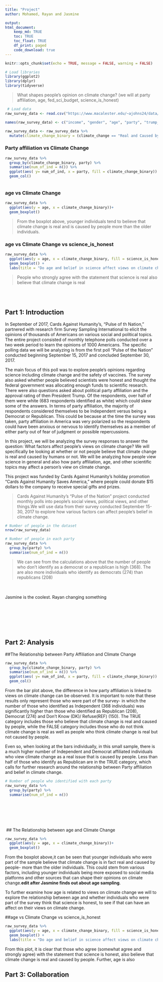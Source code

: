 ```yaml
---
title: "Project"
author: Mohamed, Rayan and Jasmine

output:
html_document:
    keep_md: TRUE
    toc: TRUE
    toc_float: TRUE
    df_print: paged
    code_download: true
---
```



```r
knitr::opts_chunk$set(echo = TRUE, message = FALSE, warning = FALSE)

```

```r
# Load libraries
library(ggplot2)
library(dplyr)
library(tidyverse)
```
 
 
 > What shapes people’s opinion on climate change?
 (we will at party affiliation, age, fed_sci_budget, science_is_honest)


```r
 # Load data
raw_survey_data <- read.csv("https://www.macalester.edu/~ajohns24/data/pulse_of_the_nation.csv")

names(raw_survey_data) <- c("income", "gender", "age", "party", "trump_approval", "education", "marital", "robots", "climate_change", "transformers", "science_is_honest", "vaccines_are_safe", "books", "ghosts", "fed_sci_budget", "earth_sun", "wise_unwise")

raw_survey_data <- raw_survey_data %>% 
  mutate(climate_change_binary = (climate_change == "Real and Caused by People"))
```

### Party affiliation vs Climate Change
```r
raw_survey_data %>%
  group_by(climate_change_binary, party) %>% 
  summarise(num_of_ind = n()) %>% 
  ggplot(aes( y= num_of_ind, x = party, fill = climate_change_binary)) +
  geom_col() 



```



### age vs Climate Change 


```r
raw_survey_data %>% 
  ggplot(aes(y = age, x = climate_change_binary))+
  geom_boxplot()
```

> From the boxplot above, younger individuals tend to believe that climate change is real and is caused by people more than the older individuals.



### age vs Climate Change vs science_is_honest

```r
raw_survey_data %>% 
  ggplot(aes(y = age, x = climate_change_binary, fill = science_is_honest))+
  geom_boxplot() +
  labs(title = "Do age and belief in science affect views on climate change?", x = "Climate change is real and caused by people", y= "Age")
```
> People who strongly agree with the statement that science is real also believe that climate change is real




\
\


## Part 1: Introduction

  In September of 2017, Cards Against Humanity's, "Pulse of th Nation," partnered with research firm Survey Sampling International to elicit the opinions of thousands of Americans on various social and political topics. The entire project consisted of monthly telephone polls conducted over a two week period to learn the opinions of 1000 Americans. The specific polling data we will be analyzing is from the first poll "Pulse of the Nation" conducted beginning September 15, 2017 and concluded September 30, 2017.
  
  The main focus of this poll was to explore people's opinions regarding science including climate change and the safety of vaccines. The survey also asked whether people believed scientists were honest and thought the federal government was allocating enough funds to scientific research. There were also questions asked about political party affiliation and the approval rating of then President Trump. Of the respondents, over half of them were white (683 respondents identified as white) which could skew some of the answers. In terms of party affiliation, the majority of respondents considered themselves to be Independent versus being a Democrat or Republican. This could be because at the time the survey was taken, party affiliation in America was very polarized so the respondents could have been anxious or nervous to identify themselves as a member of either party out of fear of judgment or possible repercussions. 
  
  In this project, we will be analyzing the survey responses to answer the question: What factors affect people's views on climate change? We will specifically be looking at whether or not people believe that climate change is real and caused by humans or not. We will be analyzing how people view science in general and also how party affiliation, age, and other scientific topics may affect a person's view on climate change. 

  This project was funded by Cards Against Humanity's holiday promotion "Cards Against Humanity Saves America," where people could donate $15 dollars to the company to receive special gifts and prizes. 



> Cards Against Humanity’s “Pulse of the Nation” project conducted monthly polls into people’s social views, political views, and other things.We will use data from their survey conducted September 15-30, 2017 to explore how various factors can affect people’s belief in climate change.


```r
# Number of people in the dataset 
nrow(raw_survey_data)

# Number of people in each party 
raw_survey_data %>%
  group_by(party) %>% 
  summarise(num_of_ind = n()) 
```


> We can see from the calculations above that the number of people who don't identify as a democrat or a republican is high (368). The are also more individuals who identify as democrats (274) than republicans (208)

\
\
Jasmine is the coolest. 
Rayan changing something

\
\
\
\
\



## Part 2: Analysis

##The Relationship between Party Affiliation and Climate Change

```r
raw_survey_data %>%
  group_by(climate_change_binary, party) %>% 
  summarise(num_of_ind = n()) %>% 
  ggplot(aes( y= num_of_ind, x = party, fill = climate_change_binary)) +
  geom_col() 
```
From the bar plot above, the difference in how party affiliation is linked to views on climate change can be observed. It is important to note that these results only represent those who were part of the survey- in which the number of those who identified as Independent (368 individuals) was significantly higher than those who identified as Republican (208), Democrat (274) and Don't Know (DK)/ Refuse(REF) (150). The TRUE category includes those who believe that climate change is real and caused by people, while the FALSE category includes those who do not think climate change is real as well as people who think climate change is real but not caused by people.

Even so, when looking at the bars individually, in this small sample, there is a much higher number of Independent and Democrat affiliated individuals who view climate change as a real issue that is caused by people. Less than half of those who identify as Republican are in the TRUE category, which calls for further research around the relationship between Party affiliation and belief in climate change.

```r
# Number of people who identified with each party 
raw_survey_data %>%
  group_by(party) %>% 
  summarise(num_of_ind = n()) 
```



\
\
\
\
\
\ ## The Relationship between age and Climate Change

```r
raw_survey_data %>% 
  ggplot(aes(y = age, x = climate_change_binary))+
  geom_boxplot()
```
From the boxplot above,it can be seen that younger individuals who were part of the sample believe that climate change is in fact real and caused by people- more than the older individuals. This could stem from various factors, including younger individuals being more exposed to social media platforms and other sources that can shape their opinions on climate change.**edit after Jasmine finds out about age sampling**.

To further examine how age is related to views on climate change we will to explore the relationship between age and whether individuals who were part of the survey think that science is honest, to see if that can have an affect on their views on climate change. 


##age vs Climate Change vs science_is_honest
```r
raw_survey_data %>% 
  ggplot(aes(y = age, x = climate_change_binary, fill = science_is_honest))+
  geom_boxplot() +
  labs(title = "Do age and belief in science affect views on climate change?", x = "Climate change is real and caused by people", y= "Age")
```
From this plot, it is clear that those who agree (somewhat agree and strongly agree) with the statement that science is honest, also believe that climate change is real and  caused by people. Further, age is also 

## Part 3: Collaboration


